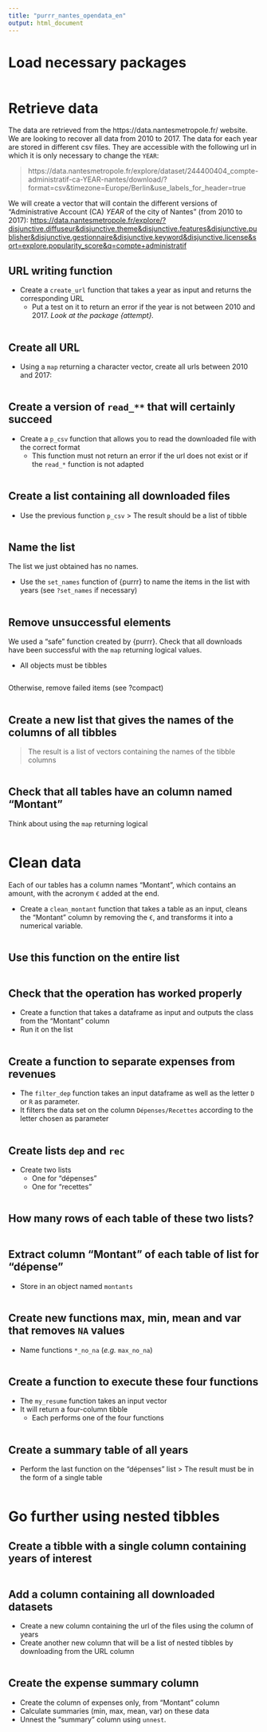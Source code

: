 ```yaml
---
title: "purrr_nantes_opendata_en"
output: html_document
---
```


# Load necessary packages

```r







```

# Retrieve data

The data are retrieved from the https://data.nantesmetropole.fr/ website.
We are looking to recover all data from 2010 to 2017. The data for each year are stored in different csv files. They are accessible with the following url in which it is only necessary to change the `YEAR`:

> https://data.nantesmetropole.fr/explore/dataset/244400404_compte-administratif-ca-YEAR-nantes/download/?format=csv&timezone=Europe/Berlin&use_labels_for_header=true

We will create a vector that will contain the different versions of "Administrative Account (CA) *YEAR* of the city of Nantes" (from 2010 to 2017): 
<https://data.nantesmetropole.fr/explore/?disjunctive.diffuseur&disjunctive.theme&disjunctive.features&disjunctive.publisher&disjunctive.gestionnaire&disjunctive.keyword&disjunctive.license&sort=explore.popularity_score&q=compte+administratif>

## URL writing function

- Create a `create_url` function that takes a year as input and returns the corresponding URL 
    + Put a test on it to return an error if the year is not between 2010 and 2017. *Look at the package {attempt}.*

```r






```

## Create all URL

- Using a `map` returning a character vector, create all urls between 2010 and 2017:

```r


```

## Create a version of `read_**` that will certainly succeed

- Create a `p_csv` function that allows you to read the downloaded file with the correct format
    + This function must not return an error if the url does not exist or if the `read_*` function is not adapted

```r

```

## Create a list containing all downloaded files

- Use the previous function `p_csv`
> The result should be a list of tibble

```r


```

## Name the list

The list we just obtained has no names. 

- Use the `set_names` function of {purrr} to name the items in the list with years (see `?set_names` if necessary)

```r


```

## Remove unsuccessful elements

We used a "safe" function created by {purrr}. Check that all downloads have been successful with the `map` returning logical values. 

- All objects must be tibbles

```r


```

Otherwise, remove failed items (see ?compact)

```r


```

## Create a new list that gives the names of the columns of all tibbles

> The result is a list of vectors containing the names of the tibble columns

```r


```

## Check that all tables have an column named "Montant"

Think about using the `map` returning logical

```r

```

# Clean data

Each of our tables has a column names "Montant", which contains an amount, with the acronym `€` added at the end.

- Create a `clean_montant` function that takes a table as an input, cleans the "Montant" column by removing the `€`, and transforms it into a numerical variable.

```r





```

## Use this function on the entire list

```r

```

## Check that the operation has worked properly

- Create a function that takes a dataframe as input and outputs the class from the "Montant" column
- Run it on the list

```r

```

## Create a function to separate expenses from revenues

- The `filter_dep` function takes an input dataframe as well as the letter `D` or `R` as parameter.
- It filters the data set on the column `Dépenses/Recettes` according to the letter chosen as parameter

```r




```

## Create lists `dep` and `rec`

- Create two lists
    + One for "dépenses"
    + One for "recettes"

```r


```

## How many rows of each table of these two lists?

```r


```

## Extract column "Montant" of each table of list for "dépense"

- Store in an object named `montants`

```r

```
 
## Create new functions max, min, mean and var that removes `NA` values

- Name functions `*_no_na` (*e.g.* `max_no_na`)

```r




```

## Create a function to execute these four functions

- The `my_resume` function takes an input vector
- It will return a four-column tibble
    + Each performs one of the four functions

```r








```

## Create a summary table of all years

- Perform the last function on the "dépenses" list
> The result must be in the form of a single table

```r

```

# Go further using nested tibbles

## Create a tibble with a single column containing years of interest

```r

```

## Add a column containing all downloaded datasets

- Create a new column containing the url of the files using the column of years
- Create another new column that will be a list of nested tibbles by downloading from the URL column

```r



```

## Create the expense summary column

- Create the column of expenses only, from "Montant" column
- Calculate summaries (min, max, mean, var) on these data
- Unnest the "summary" column using `unnest`.

```r





```

